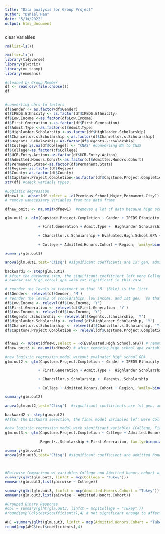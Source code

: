 ---
title: "Data analysis for Group Project"
author: "Daniel Han"
date: "5/10/2022"
output: html_document
---

clear Variables
```{r}
rm(list=ls())
```


```{r}
rm(list=ls())
library(tidyverse)
library(plotrix)
library(multcomp)
library(emmeans)
```

```{r}
#cleaned by Group Member
df <- read.csv(file.choose())
df



```
```{r}
#converting chrs to factors
df$Gender <- as.factor(df$Gender)
df$IPEDS.Ethnicity <- as.factor(df$IPEDS.Ethnicity)
df$Low.Income <-as.factor(df$Low.Income)
df$First.Generation <-as.factor(df$First.Generation)
df$Admit.Type <-as.factor(df$Admit.Type)
df$Highlander.Scholarship <-as.factor(df$Highlander.Scholarship)
df$Chancellor.s.Scholarship <-as.factor(df$Chancellor.s.Scholarship)
df$Regents..Scholarship<-as.factor(df$Regents..Scholarship)
df$College[is.na(df$College)] <- "CNAS" #converting NA to CNAS
df$College<-as.factor(df$College)
df$UCR.Entry.Action<-as.factor(df$UCR.Entry.Action)
df$Admitted.Honors.Cohort<-as.factor(df$Admitted.Honors.Cohort)
df$Permanent.State<-as.factor(df$Permanent.State)
df$Region<-as.factor(df$Region)
df$County<-as.factor(df$County)
df$Capstone.Project.Completion<-as.factor(df$Capstone.Project.Completion)
str(df) #check variable types
```

```{r}
#Logistic Regression
dfnew1 <- subset(df,select = -c(Previous.School,Major,Permanent.City)) 
# remove unnecessary variables from the data frame

dfnew_omit1 <- na.omit(dfnew1)  #removes a lot of data because high school GPA and Gender has a lot of NA values.

glm.out1 <- glm(Capstone.Project.Completion ~ Gender + IPEDS.Ethnicity + Low.Income

               + First.Generation + Admit.Type +  Highlander.Scholarship

               + Chancellor.s.Scholarship + Evaluated.High.School.GPA + Regents..Scholarship

               + College + Admitted.Honors.Cohort + Region, family=binomial(logit), data=dfnew_omit1)

summary(glm.out1)

anova(glm.out1,test="Chisq") #significant coefficents are 1st gen, admitted honors cohort, Chancellor.s.Scholarship, Regents..Scholarship

backward1 <- step(glm.out1)  
# After the backward step, the significant coefficient left were College, First.gen, and admitted honors cohort, Chancellor.s.Scholarship, Regents..Scholarship
# Gender and high school gpa were not significant in this case.

# reorder the levels of treatment so that 'M' (Male) is the first 
df$Gender<- relevel(df$Gender, 'M') 
# reorder the levels of scholarships, low income, and 1st gen,  so that 'Y' (Yes) is the first
df$Low.Income <- relevel(df$Low.Income, 'Y')
df$First.Generation <- relevel(df$First.Generation, 'Y')
df$Low.Income <- relevel(df$Low.Income, 'Y')
df$Regents..Scholarship <- relevel(df$Regents..Scholarship, 'Y')
df$Highlander.Scholarship <- relevel(df$Highlander.Scholarship, 'Y')
df$Chancellor.s.Scholarship <- relevel(df$Chancellor.s.Scholarship, 'Y')
df$Capstone.Project.Completion <- relevel(df$Capstone.Project.Completion, 'Yes')


dfnew2 <- subset(dfnew1,select = -c(Evaluated.High.School.GPA)) # remove high school GPA variable 
dfnew_omit2 <- na.omit(dfnew2) # after removing high school gpa variable, omitting NAs removes a lot less data now

#new logistic regression model without evaluated high school GPA
glm.out2 <- glm(Capstone.Project.Completion ~ Gender + IPEDS.Ethnicity + Low.Income

               + First.Generation + Admit.Type +  Highlander.Scholarship

               + Chancellor.s.Scholarship +  Regents..Scholarship

               + College + Admitted.Honors.Cohort + Region, family=binomial(logit), data=dfnew_omit2)

summary(glm.out2)

anova(glm.out2,test="Chisq")  #significant coefficients are 1st gen, admitted honors cohort, Chancellor.s.Scholarship, Regents..Scholarship

backward2 <- step(glm.out2)
#After the backward selection, the final model variables left were College, First.gen, and admitted honors cohort., Chancellor.s.Scholarship, Regents..Scholarship

#new logistic regression model with significant variables (College, First.gen, and admitted honors cohort)
glm.out3 <- glm(Capstone.Project.Completion ~ College + Admitted.Honors.Cohort  + Chancellor.s.Scholarship +  
                
                Regents..Scholarship + First.Generation, family=binomial(logit), data=dfnew_omit2)

summary(glm.out3)
anova(glm.out3,test="Chisq") #significant coefficient are admitted honors cohort and 1st gen, Chancellor.s.Scholarship, Regents..Scholarship



#Pairwise Comparison w/ variables College and Admitted honors cohort with tukey  and emeans.
summary(glht(glm.out3, linfct = mcp(College = "Tukey")))
emmeans(glm.out3,list(pairwise ~ College))

summary(glht(glm.out3, linfct = mcp(Admitted.Honors.Cohort = "Tukey")))
emmeans(glm.out3,list(pairwise ~ Admitted.Honors.Cohort))

#Grouped Binary Response
#Col = summary(glht(glm.out3, linfct = mcp(College = "Tukey")))
#round(exp(Col$test$coefficients),4) # not significant enough to affect Capstone Project completion 

AHC =summary(glht(glm.out3, linfct = mcp(Admitted.Honors.Cohort = "Tukey")))
round(exp(AHC$test$coefficients),4)

```
